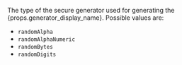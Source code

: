 The type  of the secure generator used for generating the {props.generator_display_name}. Possible values are:
* `randomAlpha`
* `randomAlphaNumeric`
* `randomBytes`
* `randomDigits`
